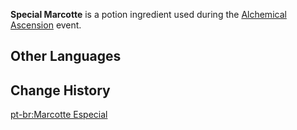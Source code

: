 {{Item Infobox
|id           = 15 <!-- AlchemySimCropExcelConfigData -->
|image        = Item Special Marcotte.png
|type         = Potion Ingredients
|quality      = 4
|group        = Charisma
|group_label  = Efficacy
|group_icon   = Alchemical Ascension Efficacy Charisma.png
|description  = An alchemical ingredient modified specially for use by the Knights of Favonius's Alchemy shop in concocting potions. In Alchemy, it primarily provides a large amount of {{Color|BP|Charisma}} efficacy.<br>Has the {{Color|BP|Fragrant}} characteristic, which will appear in potions under certain conditions.
|source1      = [[Alchemical Ascension]] - Alchemy Level 11
|event        = Alchemical Ascension
}}
'''Special Marcotte''' is a potion ingredient used during the [[Alchemical Ascension]] event.

==Other Languages==
{{Other Languages|default_hidden=1
|en      = Special Marcotte
|zhs     = 特别的茉洁草
|zhs_rm  = 
|zht     = 特別的茉潔草
|zht_rm  = 
|ja      = 特別なマルコット草
|ja_rm   = Tokubetsu-na Marukotto-sou
|ko      = 특별한 마코트 풀
|ko_rm   = 
|es      = Jazmimpoluto especial
|fr      = Marcotte spéciale
|ru      = Особый маркот
|th      = Marcotte พิเศษ
|th_rm   = 
|vi      = Marcotte Đặc Biệt
|de      = Besondere Marcotte
|id      = Marcotte Khusus
|pt      = Marcotte Especial
|tr      = Özel Marcotte
|it      = Marcotte speciale
}}

==Change History==
{{Change History|4.5}}

[[pt-br:Marcotte Especial]]